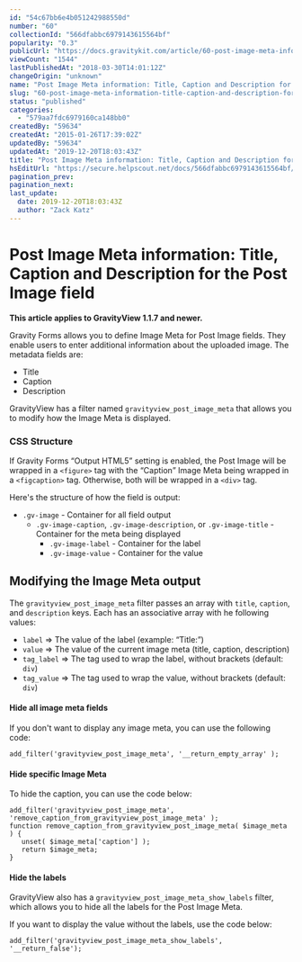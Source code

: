 ```yaml
---
id: "54c67bb6e4b051242988550d"
number: "60"
collectionId: "566dfabbc6979143615564bf"
popularity: "0.3"
publicUrl: "https://docs.gravitykit.com/article/60-post-image-meta-information-title-caption-and-description-for-the-post-image-field"
viewCount: "1544"
lastPublishedAt: "2018-03-30T14:01:12Z"
changeOrigin: "unknown"
name: "Post Image Meta information: Title, Caption and Description for the Post Image field"
slug: "60-post-image-meta-information-title-caption-and-description-for-the-post-image-field"
status: "published"
categories: 
  - "579aa7fdc6979160ca148bb0"
createdBy: "59634"
createdAt: "2015-01-26T17:39:02Z"
updatedBy: "59634"
updatedAt: "2019-12-20T18:03:43Z"
title: "Post Image Meta information: Title, Caption and Description for the Post Image field"
hsEditUrl: "https://secure.helpscout.net/docs/566dfabbc6979143615564bf/article/54c67bb6e4b051242988550d"
pagination_prev: 
pagination_next: 
last_update:
  date: 2019-12-20T18:03:43Z
  author: "Zack Katz"
---
```


# Post Image Meta information: Title, Caption and Description for the Post Image field

**This article applies to GravityView 1.1.7 and newer.**

Gravity Forms allows you to define Image Meta for Post Image fields. They enable users to enter additional information about the uploaded image. The metadata fields are:

- Title
- Caption
- Description

GravityView has a filter named `gravityview_post_image_meta` that allows you to modify how the Image Meta is displayed.

### CSS Structure

If Gravity Forms <q>Output HTML5</q> setting is enabled, the Post Image will be wrapped in a `<figure>` tag with the <q>Caption</q> Image Meta being wrapped in a `<figcaption>` tag. Otherwise, both will be wrapped in a `<div>` tag.

Here's the structure of how the field is output:

- `.gv-image` - Container for all field output 
   - `.gv-image-caption`, `.gv-image-description`, or `.gv-image-title` - Container for the meta being displayed 
       - `.gv-image-label` - Container for the label
       - `.gv-image-value` - Container for the value

## Modifying the Image Meta output

The `gravityview_post_image_meta` filter passes an array with `title`, `caption`, and `description` keys. Each has an associative array with he following values:

- `label` =&gt; The value of the label (example: <q>Title:</q>)
- `value` =&gt; The value of the current image meta (title, caption, description)
- `tag_label` =&gt; The tag used to wrap the label, without brackets (default: `div`)
- `tag_value` =&gt; The tag used to wrap the value, without brackets (default: `div`)

#### Hide all image meta fields

If you don't want to display any image meta, you can use the following code:

```
add_filter('gravityview_post_image_meta', '__return_empty_array' );
```

#### Hide specific Image Meta

To hide the caption, you can use the code below:

```
add_filter('gravityview_post_image_meta', 'remove_caption_from_gravityview_post_image_meta' );
function remove_caption_from_gravityview_post_image_meta( $image_meta ) {
   unset( $image_meta['caption'] );
   return $image_meta;
}
```

#### Hide the labels

GravityView also has a `gravityview_post_image_meta_show_labels` filter, which allows you to hide all the labels for the Post Image Meta.

If you want to display the value without the labels, use the code below:

```
add_filter('gravityview_post_image_meta_show_labels', '__return_false');
```